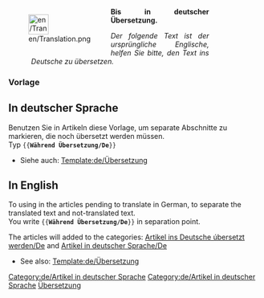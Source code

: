 <noinclude>

</noinclude>
<div style="width: 400px; margin: .5cm 0; clear: left"><div style="float: left">[[File:en/Translation.png|40px|left]]</div>
<div class="plainlinks" style="margin-left: 1.2cm; text-align: justify"><p style="border-bottom: 1px solid #8888aa">'''Bis in deutscher Übersetzung.'''</p>
<p style="font-size: 90%">''Der folgende Text ist der ursprüngliche Englische, helfen Sie bitte, den Text ins Deutsche zu übersetzen.''</p></div></div>
<includeonly>{{{1|[[Category:de/Artikel, welche in die deutsche Sprache übersetzt werden]]}}}[[Category:de/Artikel in deutscher Sprache]]</includeonly><noinclude>

===Vorlage===

==In deutscher Sprache==
Benutzen Sie in Artikeln diese Vorlage, um separate Abschnitte zu markieren, die noch übersetzt werden müssen.<br/>
Typ <code><nowiki>{{</nowiki>'''Während Übersetzung/De'''<nowiki>}}</nowiki></code>

* Siehe auch: [[Template:de/Übersetzung]]

==In English==
To using in the articles pending to translate in German, to separate the translated text and not-translated text.<br/>
You write <code><nowiki>{{</nowiki>'''Während Übersetzung/De'''<nowiki>}}</nowiki></code> in separation point.

The articles will added to the categories: [[:Category:de/Artikel, welche in die deutsche Sprache übersetzt werden|Artikel ins Deutsche úbersetzt werden/De]] and [[:Category:de/Artikel in deutscher Sprache|Artikel in deutscher Sprache/De]]

* See also: [[Template:de/Übersetzung]]

[[Category:de/Artikel in deutscher Sprache]][[Category:de/Übersetzung|Übersetzung]]
</noinclude>